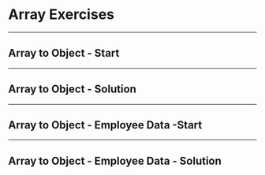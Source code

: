 
# Array Exercises
---

## Array to Object - Start
<ReplIt src="https://repl.it/@e_schultz/Array-to-Object-start?lite=true"/>

---

## Array to Object - Solution
<ReplIt src="https://repl.it/@e_schultz/Array-to-Object-solution?lite=true"/>

---

## Array to Object - Employee Data -Start
<ReplIt src="https://repl.it/@e_schultz/Array-to-Object-transformEmployeeData-start?lite=true"/>

---

## Array to Object - Employee Data - Solution
<ReplIt src="https://repl.it/@e_schultz/Array-to-Object-transformEmployeeData-solution?lite=true"/>

